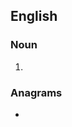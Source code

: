 ==English==

===Noun===
{{head|en|noun plural form}}

# {{plural of|calling|lang=en}}

===Anagrams===
* {{anagrams|en|call sign|callsign}}